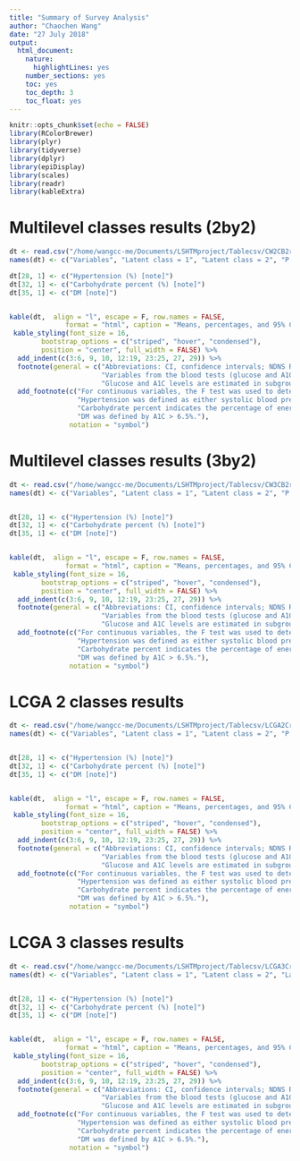 ```yaml
---
title: "Summary of Survey Analysis"
author: "Chaochen Wang"
date: "27 July 2018"
output:
  html_document:
    nature:
      highlightLines: yes
    number_sections: yes
    toc: yes
    toc_depth: 3
    toc_float: yes
---
```


```r
knitr::opts_chunk$set(echo = FALSE)
library(RColorBrewer)
library(plyr)
library(tidyverse)
library(dplyr)
library(epiDisplay)
library(scales)
library(readr)
library(kableExtra)
```


# Multilevel classes results (2by2)


```r
dt <- read.csv("/home/wangcc-me/Documents/LSHTMproject/Tablecsv/CW2CB2results.csv", header = T, row.names = NULL, colClasses = "character")
names(dt) <- c("Variables", "Latent class = 1", "Latent class = 2", "P value [note]")

dt[28, 1] <- c("Hypertension (%) [note]")
dt[32, 1] <- c("Carbohydrate percent (%) [note]")
dt[35, 1] <- c("DM [note]")


kable(dt,  align = "l", escape = F, row.names = FALSE,
              format = "html", caption = "Means, percentages, and 95% CIs of the characteristics by latent class memberships in the UK adults (NDNS RP 2008/09-2015/16, sample size = 6155).") %>%
 kable_styling(font_size = 16, 
        bootstrap_options = c("striped", "hover", "condensed"),
        position = "center", full_width = FALSE) %>% 
  add_indent(c(3:6, 9, 10, 12:19, 23:25, 27, 29)) %>% 
  footnote(general = c("Abbreviations: CI, confidence intervals; NDNS RP, national dietary and nutrition survey rolling programme; BMI body mass index; WC, waist circumference; A1C, haemoglobin A1c; DM, diabetes mellitus.", 
                       "Variables from the blood tests (glucose and A1C) are weighted by blood sample weights, the others are weighted by individual weights.", 
                       "Glucose and A1C levels are estimated in subgroups of people without diabetes.")) %>% 
  add_footnote(c("For continuous variables, the F test was used to determine differences between latent classes. For categorical variables, differences between latent classes were assessed using the adjusted Pearson Chi-2 test for survey data.",
                 "Hypertension was defined as either systolic blood pressure >= 140 mmHg or diastolic blood pressure >= 90 mmHg, or under treatment for hypertension.", 
                 "Carbohydrate percent indicates the percentage of energy from carbohydrate in total energy intake",
                 "DM was defined by A1C > 6.5%."), 
               notation = "symbol")
```


# Multilevel classes results (3by2)

```r
dt <- read.csv("/home/wangcc-me/Documents/LSHTMproject/Tablecsv/CW3CB2results.csv", header = T, row.names = NULL, colClasses = "character")
names(dt) <- c("Variables", "Latent class = 1", "Latent class = 2", "P value [note]")


dt[28, 1] <- c("Hypertension (%) [note]")
dt[32, 1] <- c("Carbohydrate percent (%) [note]")
dt[35, 1] <- c("DM [note]")


kable(dt,  align = "l", escape = F, row.names = FALSE,
              format = "html", caption = "Means, percentages, and 95% CIs of the characteristics by latent class memberships in the UK adults (NDNS RP 2008/09-2015/16, sample size = 6155).") %>%
 kable_styling(font_size = 16, 
        bootstrap_options = c("striped", "hover", "condensed"),
        position = "center", full_width = FALSE) %>% 
  add_indent(c(3:6, 9, 10, 12:19, 23:25, 27, 29)) %>% 
  footnote(general = c("Abbreviations: CI, confidence intervals; NDNS RP, national dietary and nutrition survey rolling programme; BMI body mass index; WC, waist circumference; A1C, haemoglobin A1c; DM, diabetes mellitus.", 
                       "Variables from the blood tests (glucose and A1C) are weighted by blood sample weights, the others are weighted by individual weights.", 
                       "Glucose and A1C levels are estimated in subgroups of people without diabetes.")) %>% 
  add_footnote(c("For continuous variables, the F test was used to determine differences between latent classes. For categorical variables, differences between latent classes were assessed using the adjusted Pearson Chi-2 test for survey data.",
                 "Hypertension was defined as either systolic blood pressure >= 140 mmHg or diastolic blood pressure >= 90 mmHg, or under treatment for hypertension.", 
                 "Carbohydrate percent indicates the percentage of energy from carbohydrate in total energy intake",
                 "DM was defined by A1C > 6.5%."), 
               notation = "symbol")
```


# LCGA 2 classes results

```r
dt <- read.csv("/home/wangcc-me/Documents/LSHTMproject/Tablecsv/LCGA2Cresults.csv", header = T, row.names = NULL, colClasses = "character")
names(dt) <- c("Variables", "Latent class = 1", "Latent class = 2", "P value [note]")


dt[28, 1] <- c("Hypertension (%) [note]")
dt[32, 1] <- c("Carbohydrate percent (%) [note]")
dt[35, 1] <- c("DM [note]")


kable(dt,  align = "l", escape = F, row.names = FALSE,
              format = "html", caption = "Means, percentages, and 95% CIs of the characteristics by latent class memberships in the UK adults (NDNS RP 2008/09-2015/16, sample size = 6155).") %>%
 kable_styling(font_size = 16, 
        bootstrap_options = c("striped", "hover", "condensed"),
        position = "center", full_width = FALSE) %>% 
  add_indent(c(3:6, 9, 10, 12:19, 23:25, 27, 29)) %>% 
  footnote(general = c("Abbreviations: CI, confidence intervals; NDNS RP, national dietary and nutrition survey rolling programme; BMI body mass index; WC, waist circumference; A1C, haemoglobin A1c; DM, diabetes mellitus.", 
                       "Variables from the blood tests (glucose and A1C) are weighted by blood sample weights, the others are weighted by individual weights.", 
                       "Glucose and A1C levels are estimated in subgroups of people without diabetes.")) %>% 
  add_footnote(c("For continuous variables, the F test was used to determine differences between latent classes. For categorical variables, differences between latent classes were assessed using the adjusted Pearson Chi-2 test for survey data.",
                 "Hypertension was defined as either systolic blood pressure >= 140 mmHg or diastolic blood pressure >= 90 mmHg, or under treatment for hypertension.", 
                 "Carbohydrate percent indicates the percentage of energy from carbohydrate in total energy intake",
                 "DM was defined by A1C > 6.5%."), 
               notation = "symbol")
```


# LCGA 3 classes results


```r
dt <- read.csv("/home/wangcc-me/Documents/LSHTMproject/Tablecsv/LCGA3Cresults.csv", header = T, row.names = NULL, colClasses = "character")
names(dt) <- c("Variables", "Latent class = 1", "Latent class = 2", "Latent class = 3", "P value [note]")


dt[28, 1] <- c("Hypertension (%) [note]")
dt[32, 1] <- c("Carbohydrate percent (%) [note]")
dt[35, 1] <- c("DM [note]")


kable(dt,  align = "l", escape = F, row.names = FALSE,
              format = "html", caption = "Means, percentages, and 95% CIs of the characteristics by latent class memberships in the UK adults (NDNS RP 2008/09-2015/16, sample size = 6155).") %>%
 kable_styling(font_size = 16, 
        bootstrap_options = c("striped", "hover", "condensed"),
        position = "center", full_width = FALSE) %>% 
  add_indent(c(3:6, 9, 10, 12:19, 23:25, 27, 29)) %>% 
  footnote(general = c("Abbreviations: CI, confidence intervals; NDNS RP, national dietary and nutrition survey rolling programme; BMI body mass index; WC, waist circumference; A1C, haemoglobin A1c; DM, diabetes mellitus.", 
                       "Variables from the blood tests (glucose and A1C) are weighted by blood sample weights, the others are weighted by individual weights.", 
                       "Glucose and A1C levels are estimated in subgroups of people without diabetes.")) %>% 
  add_footnote(c("For continuous variables, the F test was used to determine differences between latent classes with Bonferroni correction to account for multiple testing across >2 classes. For categorical variables, differences between latent classes were assessed using the adjusted Pearson Chi-2 test for survey data.",
                 "Hypertension was defined as either systolic blood pressure >= 140 mmHg or diastolic blood pressure >= 90 mmHg, or under treatment for hypertension.", 
                 "Carbohydrate percent indicates the percentage of energy from carbohydrate in total energy intake",
                 "DM was defined by A1C > 6.5%."), 
               notation = "symbol")
```

